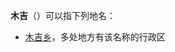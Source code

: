 '''木吉'''（{{lang|ug|مۇجى}}）可以指下列地名：
{{PRC admin/disambig|65/32/23/204/000}}
* [[木吉乡|木吉乡]]，多处地方有该名称的行政区{{PRC admin/disambig|65/30/22/205/202}}

{{disambig|Cat=二字地名消歧义}}